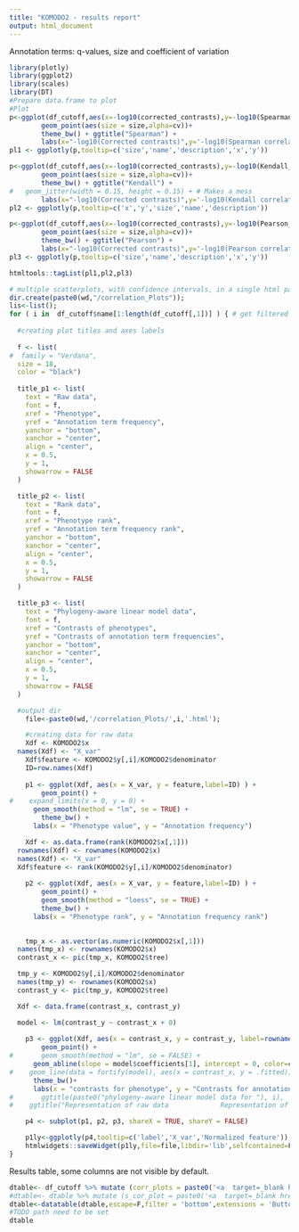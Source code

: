 ```yaml
---
title: "KOMODO2 - results report"
output: html_document
---
```


Annotation terms: q-values, size and coefficient of variation

```r
library(plotly)
library(ggplot2)
library(scales)
library(DT)
#Prepare data.frame to plot
#Plot
p<-ggplot(df_cutoff,aes(x=-log10(corrected_contrasts),y=-log10(Spearman_qvalue),label=name,description=description,cv=sapply(cv,function(x) x^-1))) +
        geom_point(aes(size = size,alpha=cv))+
        theme_bw() + ggtitle("Spearman") +
        labs(x="-log10(Corrected contrasts)",y='-log10(Spearman correlation q-value)')
pl1 <- ggplotly(p,tooltip=c('size','name','description','x','y'))

p<-ggplot(df_cutoff,aes(x=-log10(corrected_contrasts),y=-log10(Kendall_qvalue),label=name,description=description,cv=sapply(cv,function(x) x^-1))) +
        geom_point(aes(size = size,alpha=cv))+
        theme_bw() + ggtitle("Kendall") + 
#	geom_jitter(width = 0.15, height = 0.15) + # Makes a mess 
        labs(x="-log10(Corrected contrasts)",y='-log10(Kendall correlation q-value)')
pl2 <- ggplotly(p,tooltip=c('x','y','size','name','description'))

p<-ggplot(df_cutoff,aes(x=-log10(corrected_contrasts),y=-log10(Pearson_qvalue),label=name,description=description,cv=sapply(cv,function(x) x^-1))) +
        geom_point(aes(size = size,alpha=cv))+
        theme_bw() + ggtitle("Pearson") +
        labs(x="-log10(Corrected contrasts)",y='-log10(Pearson correlation q-value)')
pl3 <- ggplotly(p,tooltip=c('size','name','description','x','y'))

htmltools::tagList(pl1,pl2,pl3)
```

```r

# multiple scatterplots, with confidence intervals, in a single html page
dir.create(paste0(wd,"/correlation_Plots"));
lis<-list();
for ( i in  df_cutoff$name[1:length(df_cutoff[,1])] ) { # get filtered to plot a lot
  
  #creating plot titles and axes labels
  
  f <- list(
#  family = "Verdana",
  size = 18,
  color = "black")
  
  title_p1 <- list(
    text = "Raw data",
    font = f,
    xref = "Phenotype",
    yref = "Annotation term frequency",
    yanchor = "bottom",
    xanchor = "center",
    align = "center",
    x = 0.5,
    y = 1,
    showarrow = FALSE
  )

  title_p2 <- list(
    text = "Rank data",
    font = f,
    xref = "Phenotype rank",
    yref = "Annotation term frequency rank",
    yanchor = "bottom",
    xanchor = "center",
    align = "center",
    x = 0.5,
    y = 1,
    showarrow = FALSE
  )

  title_p3 <- list(
    text = "Phylogeny-aware linear model data",
    font = f,
    xref = "Contrasts of phenotypes",
    yref = "Contrasts of annotation term frequencies",
    yanchor = "bottom",
    xanchor = "center",
    align = "center",
    x = 0.5,
    y = 1,
    showarrow = FALSE
  )

  #output dir
	file<-paste0(wd,'/correlation_Plots/',i,'.html');

	#creating data for raw data
	Xdf <- KOMODO2$x
  names(Xdf) <- "X_var"
	Xdf$feature <- KOMODO2$y[,i]/KOMODO2$denominator
	ID=row.names(Xdf)
	
	p1 <- ggplot(Xdf, aes(x = X_var, y = feature,label=ID) ) + 
		geom_point() +
#    expand_limits(x = 0, y = 0) +
	  geom_smooth(method = "lm", se = TRUE) + 
		theme_bw() +
	  labs(x = "Phenotype value", y = "Annotation frequency")

	Xdf <- as.data.frame(rank(KOMODO2$x[,1]))
  rownames(Xdf) <- rownames(KOMODO2$x)
  names(Xdf) <- "X_var"
  Xdf$feature <- rank(KOMODO2$y[,i]/KOMODO2$denominator)
	
	p2 <- ggplot(Xdf, aes(x = X_var, y = feature,label=ID) ) + 
		geom_point() +
		geom_smooth(method = "loess", se = TRUE) + 
		theme_bw() +
	  labs(x = "Phenotype rank", y = "Annotation frequency rank")

	  
	tmp_x <- as.vector(as.numeric(KOMODO2$x[,1]))
  names(tmp_x) <- rownames(KOMODO2$x)
  contrast_x <- pic(tmp_x, KOMODO2$tree)

  tmp_y <- KOMODO2$y[,i]/KOMODO2$denominator
  names(tmp_y) <- rownames(KOMODO2$x)
  contrast_y <- pic(tmp_y, KOMODO2$tree)

  Xdf <- data.frame(contrast_x, contrast_y)

  model <- lm(contrast_y ~ contrast_x + 0)
  
	p3 <- ggplot(Xdf, aes(x = contrast_x, y = contrast_y, label=rownames(Xdf))) +
		geom_point() +
#		geom_smooth(method = "lm", se = FALSE) +
	  geom_abline(slope = model$coefficients[1], intercept = 0, color=c("#3366FFFF"), size=1) +
#    geom_line(data = fortify(model), aes(x = contrast_x, y = .fitted))
	  theme_bw()+
	  labs(x = "contrasts for phenotype", y = "Contrasts for annotation frequency")
#		ggtitle(paste0("phylogeny-aware linear model data for "), i),
#    ggtitle("Representation of raw data             Representation of rank data                Representation of phylogenetic-aware linear model data")

	p4 <- subplot(p1, p2, p3, shareX = TRUE, shareY = FALSE)

	p1ly<-ggplotly(p4,tooltip=c('label','X_var','Normalized feature'));
	htmlwidgets::saveWidget(p1ly,file=file,libdir='lib',selfcontained=F)
}

```

<!--
#```{r Multiplot,echo=F,warning=FALSE}
#Xdf <- KOMODO2$x
##nice scatterplot, with confidence intervals
#names(Xdf) <- "X_var"
#dir.create(paste0(wd,"/correlation_Plots"));
#lis<-list();
#for ( i in  df_cutoff$name[1:length(df_cutoff[,1])] ) { # get filtered to plot a lot
#	file<-paste0(wd,'/correlation_Plots/',i,'.html');
#	Xdf$feature <- KOMODO2$y[,i]/KOMODO2$denominator
##	model1 <- lm(Xdf$feature ~ Xdf$X_var)
##	conf_interval <- predict(model1, newdata=data.frame(QUET=3), interval="confidence", level = 0.95)
##	temp_var <- predict(model1, interval="prediction")
##	new_Xdf <- cbind(Xdf, temp_var)
#	ID=row.names(Xdf)
#	p2 <- ggplot(Xdf, aes(x = X_var, y = feature,label=ID) ) + 
#		geom_point() +
#		geom_smooth(method = "lm", se = TRUE) + 
#		theme_bw() +
#		ggtitle(i)	
#	p2ly<-ggplotly(p2,tooltip=c('label','X_var','Normalized feature'));
#	htmlwidgets::saveWidget(p2ly,file=file,title=i,libdir='lib',selfcontained=F)

#}

#Xdf <- as.data.frame(rank(KOMODO2$x[,1]))
#rownames(Xdf) <- rownames(KOMODO2$x)
##nice scatterplot, confidence intervals
#names(Xdf) <- "X_var"
#dir.create(paste0(wd,"/correlation_Plots2"));
#lis<-list();
#for ( i in  df_cutoff$name[1:length(df_cutoff[,1])] ) { # get filtered to plot a lot
#	file<-paste0(wd,'/correlation_Plots2/',i,'.html');
#	Xdf$feature <- rank(KOMODO2$y[,i]/KOMODO2$denominator)
##	model1 <- lm(Xdf$feature ~ Xdf$X_var)
##	conf_interval <- predict(model1, newdata=data.frame(QUET=3), ##interval="confidence", level = 0.95)
##	temp_var <- predict(model1, interval="prediction")
##	new_Xdf <- cbind(Xdf, temp_var)
#	ID=row.names(Xdf)
#	p2 <- ggplot(Xdf, aes(x = X_var, y = feature,label=ID)) + geom_point()+
##		geom_line(aes(y=lwr), color = "red", linetype = "dashed")+
##		geom_line(aes(y=upr), color = "red", linetype = "dashed")+
#		geom_smooth(method = "lm", se = TRUE) +
#		theme_bw() +
#		ggtitle(i)	
#	p2ly<-ggplotly(p2,tooltip=c('label','X_var','Normalized feature'));
#	htmlwidgets::saveWidget(p2ly,file=file,title=i,libdir='lib',selfcontained=F)
#}

#```

-->

Results table, some columns are not visible by default. 
```r
dtable<- df_cutoff %>% mutate (corr_plots = paste0('<a  target=_blank href=', 'correlation_Plots/',name,'.html>', name,'</a>' )  ) #build link to plots
#dtable<- dtable %>% mutate (s_cor_plot = paste0('<a  target=_blank href=', 'correlation_Plots2/',name,'.html>', name,'</a>' )  ) #build link to plots
dtable<-datatable(dtable,escape=F,filter = 'bottom',extensions = 'Buttons', options = list(dom = 'Bfrtip', buttons = c('colvis','csv'),columnDefs = list(list(visible=FALSE, targets=4:(length(df_cutoff)-2) )))) # prepare table
#TODO path need to be set
dtable
```
